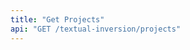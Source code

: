 ```yaml
---
title: "Get Projects"
api: "GET /textual-inversion/projects"
---
```


<ParamField header="Authorization" type="string" required hidden />
<ParamField header="x-api-key" type="string" required hidden />

### Description
Returns an array of the textual inversion projects

<RequestExample>
```bash cURL
curl -X 'GET' \
  'https://api.mirageml.com/textual-inversion/projects' \
  -H 'accept: application/json' \
  -H 'Authorization: <AUTHORIZATION>' \
  -H 'x-api-key: <API_KEY>'
```
</RequestExample>

<ResponseExample>
```json
[
    {
        "node": {
            "id": "047b6913-fd3d-4b0d-8dca-349f786a40a9",
            "init_word": "bridge",
            "train_iterations: 3000,
            "created_at": "2022-09-09T00:47:49.09905+00:00",
            "finetune_job_status": "succeeded",
            "textual_inversion_runsCollection": {
                "edges": [
                    {
                        "node": {
                            "id": "5d5126e7-734b-4906-a6d1-0875929937d4",
                            "width": "512",
                            "height": "512",
                            "prompt": "a photo of a <bridge>",
                            "status": "failed",
                            "created_at": "2022-09-13T05:00:54.236979+00:00",
                            "init_image": true,
                            "num_images": "9",
                            "guidance_scale": 7.5,
                            "prompt_strength": 0.8,
                            "num_inference_steps": "50"
                        },
                    },
                    {
                        "node": {
                            "id": "c74ee401-8ffc-426e-b61c-f6f26afeed46",
                            "width": "512",
                            "height": "512",
                            "prompt": "a photo of a <bridge>",
                            "status": "failed",
                            "created_at": "2022-09-13T04:54:16.277883+00:00",
                            "init_image": true,
                            "num_images": "9",
                            "guidance_scale": 7.5,
                            "prompt_strength": 0.8,
                            "num_inference_steps": "50"
                        },
                    },
                    {
                        "node": {
                            "id": "d3cfa4f0-f1c9-4688-a290-09ce7245092b",
                            "width": "512",
                            "height": "512",
                            "prompt": "a photo of a <bridge>",
                            "status": "succeeded",
                            "created_at": "2022-09-13T16:11:23.17894+00:00",
                            "init_image": true,
                            "num_images": "9",
                            "guidance_scale": 7.5,
                            "prompt_strength": 0.8,
                            "num_inference_steps": "50"
                        },
                    },
                    {
                        "node": {
                            "id": "e6c6deb9-db57-4f8a-82fa-b0a645cb7d43",
                            "width": "512",
                            "height": "512",
                            "prompt": "a photo of <bridge>",
                            "status": "succeeded",
                            "created_at": "2022-10-05T04:45:46.15195+00:00",
                            "init_image": true,
                            "num_images": "9",
                            "guidance_scale": 7.5,
                            "prompt_strength": 0.8,
                            "num_inference_steps": "50"
                        },
                    }
                ],
            }
        },
    }
]
```
</ResponseExample>
